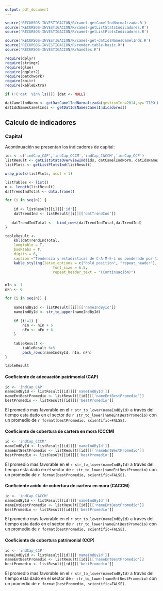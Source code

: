 ```yaml
---
output: pdf_document
---
```


```r
source('RECURSOS-INVESTIGACION/R/camel-getCamelIndNormalizada.R')
source('RECURSOS-INVESTIGACION/R/camel-getListStatsIndicadores.R')
source('RECURSOS-INVESTIGACION/R/camel-getListPlotsIndicadores.R')

source('RECURSOS-INVESTIGACION/R/camel-get-datIdsNamesCamelInds.R')
source("RECURSOS-INVESTIGACION/R/render-table-basic.R")
source("RECURSOS-INVESTIGACION/R/handles.R")

require(dplyr)
require(stringr)
require(glue)
require(ggplot2)
require(patchwork)
require(knitr)
require(kableExtra)

if (!('dat' %in% ls())) {dat <- NULL}

datCamelIndNorm <- getDatCamelIndNormalizada(gestionInc=2014,by='TIPO_DE_ENTIDAD',dat=dat)
datIdsNamesCamelInds <- getDatIdsNamesCamelIndicadores()

```


## Calculo de indicadores

### Capital

Acontinuación se presentan los indicadores de capital:

```r
ids <- c('indCap_CAP','indCap_CCCM','indCap_CACCM','indCap_CCP')
listResult <- getListStatsOverviewInd(ids, datCamelIndNorm, datIdsNamesCamelInds)
listPlots <- getListPlotsInd(listResult)

```

```r
wrap_plots(listPlots, ncol = 1)
```

```r
listTables <- list()
n <- length(listResult)
datTrendIndTotal <- data.frame()

for (i in seq(n)) {
    
    id <- listResult[[i]][['id']]
    datTrendInd <- listResult[[i]][['datTrendInd']]
    
   datTrendIndTotal <-  bind_rows(datTrendIndTotal,datTrendInd)
}

tableResult <- 
    kbl(datTrendIndTotal,
    longtable = T,
    booktabs = T, 
    digits = 6,
    caption ="Tendencia y estadisticas de C-A-M-E-L no ponderado por tipo de entidad") %>% 
    kable_styling(latex_options = c("hold_position", "repeat_header"),
                      font_size = 6.5,
                      repeat_header_text = "(Continuación)")


nIn <- 1
nFn <- 6

for (i in seq(n)) {
    
    nameIndById <- listResult[[i]][['nameIndById']]
    nameIndById <- str_to_upper(nameIndById)
    
    if (i!=1) {
        nIn <- nIn + 6
        nFn <- nFn + 6
    }
    
    tableResult <-  
        tableResult %>% 
        pack_rows(nameIndById, nIn, nFn) 
}

tableResult

```


#### Coeficiente de adecuación patrimonial (CAP)

```r
id <- 'indCap_CAP'
nameIndById <- listResult[[id]][['nameIndById']]
nameEntBestPromedio <- listResult[[id]][['nameEntBestPromedio']]
bestPromedio <- listResult[[id]][['bestPromedio']]

```

El promedio mas favorable en el `r str_to_lower(nameIndById)` a través del tiempo esta dado en el sector de `r str_to_lower(nameEntBestPromedio)` con un promedio de `r format(bestPromedio, scientific=FALSE)`.

#### Coeficiente de cobertura de cartera en mora (CCCM)

```r
id <- 'indCap_CCCM'
nameIndById <- listResult[[id]][['nameIndById']]
nameEntBestPromedio <- listResult[[id]][['nameEntBestPromedio']]
bestPromedio <- listResult[[id]][['bestPromedio']]

```

El promedio mas favorable en el `r str_to_lower(nameIndById)` a través del tiempo esta dado en el sector de `r str_to_lower(nameEntBestPromedio)` con un promedio de `r format(bestPromedio, scientific=FALSE)`.

#### Coeficiente acido de cobertura de cartera en mora (CACCM)

```r
id <- 'indCap_CACCM'
nameIndById <- listResult[[id]][['nameIndById']]
nameEntBestPromedio <- listResult[[id]][['nameEntBestPromedio']]
bestPromedio <- listResult[[id]][['bestPromedio']]

```

El promedio mas favorable en el `r str_to_lower(nameIndById)` a través del tiempo esta dado en el sector de `r str_to_lower(nameEntBestPromedio)` con un promedio de `r format(bestPromedio, scientific=FALSE)`.

#### Coeficiente de cobertura patrimonial (CCP)

```r
id <- 'indCap_CCP'
nameIndById <- listResult[[id]][['nameIndById']]
nameEntBestPromedio <- listResult[[id]][['nameEntBestPromedio']]
bestPromedio <- listResult[[id]][['bestPromedio']]

```

El promedio mas favorable en el `r str_to_lower(nameIndById)` a través del tiempo esta dado en el sector de `r str_to_lower(nameEntBestPromedio)` con un promedio de `r format(bestPromedio, scientific=FALSE)`.


